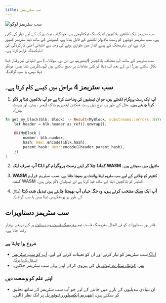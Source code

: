 ```yaml
---
title: سب سٹریمز
---
```


![سب سٹریمز لوگو](/img/substreams-logo.png)

سب سٹریمز ایک طاقتور بلاکچین انڈیکسنگ ٹیکنالوجی ہے، جو گراف نیٹ ورک کے لیے تیار کی گئی ہے۔ سب سٹریمز ڈویلپرز کو رسٹ ماڈیولز لکھنے کے قابل بناتا ہے، کمیونٹی کے ساتھ ڈیٹا سٹریمز کمپوز کرتا ہے، اور سٹریمنگ کے پہلے انداز میں متوازی ہونے کی وجہ سے انتہائی اعلیٰ کارکردگی کی انڈیکسنگ فراہم کرتا ہے۔

سب سٹریمز کے ساتھ، آپ مختلف بلاکچینز (ایتھیریم، بی این بی، سولانا...) سے انتہائی تیز رفتار ڈیٹا نکال سکتے ہیں! اس کے بعد، آپ ڈیٹا کو کئی مقامات پر بھیج سکتے ہیں (پوسٹگریس ڈیٹا بیس، مونگو ڈیٹا بیس، یا سب گراف)۔

## سب سٹریمز 4 مراحل میں کیسے کام کرتا ہے۔

1. **آپ ایک رسٹ پروگرام لکھتے ہیں، جو ان تبدیلیوں کی وضاحت کرتا ہے جو آپ بلاکچین ڈیٹا پر لاگو کرنا چاہتے ہیں۔** مثال کے طور پر، درج ذیل رسٹ فنکشن ایتھیریم بلاک (نمبر ، ہیش، اور پیرنٹ ہیش)۔

```rust
fn get_my_block(blk: Block) -> Result<MyBlock, substreams::errors::Error> {
    let header = blk.header.as_ref().unwrap();

    Ok(MyBlock {
        number: blk.number,
        hash: Hex::encode(&blk.hash),
        parent_hash: Hex::encode(&header.parent_hash),
    })
}
```

2. **آپ صرف ایک CLI کمانڈ چلا کر اپنے رسٹ پروگرام کو WASM ماڈیول میں سمیٹتے ہیں۔**

3. **WASM کنٹینر کو چلانے کے لیے سب سٹریم اینڈ پوائنٹ پر بھیجا جاتا ہے۔** سب سٹریم فراہم کنندہ WASM کنٹینر کو بلاکچین ڈیٹا کے ساتھ فیڈ کرتا ہے اور تبدیلیاں لاگو ہوتی ہیں۔

4. **آپ ایک [سنک](https://substreams.streamingfast.io/developers-guide/sink-targets) منتخب کرتے ہیں، وہ جگہ جہاں آپ بھیجنا چاہتے ہیں تبدیل شدہ ڈیٹا** (مثال کے طور پر پوسٹگریس ڈیٹا بیس یا سب گراف)۔

## سب سٹریمز دستاویزات

فائر ہوز دستاویزات کو فی الحال سٹریمنگ فاسٹ ٹیم [سٹریمنگ فاسٹ ویب سائٹ پر](https://firehose.streamingfast.io/) کے ذریعے برقرار رکھا جاتا ہے۔

### شروع ہوا چاہتا ہے

- سب سٹریمز کو تیار کرنے اور ان کو تعینات کرنے کے لیے، [آپ کو سب سٹریمز CLI انسٹال کرنا ہوگا](https://substreams.streamingfast.io/getting-started/installing-the-cli)۔
- پھر، [کوئیک سٹارٹ ٹیوٹوریل](https://substreams.streamingfast.io/getting-started/quickstart) کی پیروی کرکے اپنے پہلے سب سٹریمز چلائیں۔

### اپنے علم کو وسعت دیں

- ان بنیادی تبدیلیوں کے بارے میں جاننے کے لیے جو آپ سب سٹریمز کے ساتھ تخلیق کر سکتے ہیں، [ایتھیریم ایکسپلورر ٹیوٹوریل](https://substreams.streamingfast.io/tutorials/overview/) پر ایک نظر ڈالیں۔
